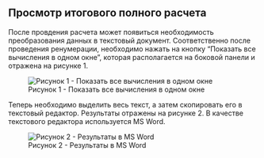 ## Просмотр итогового полного расчета
После провдения расчета может появиться необходимость преобразования данных в текстовый документ.
Соответственно после проведения ренумерации, необходимо нажать на кнопку "Показать все вычисления в одном окне", которая располагается на боковой панели и отражена на рисунке 1.

![Рисунок 1 - Показать все вычисления в одном окне](Picture/4.jpg)

Теперь необходимо выделить весь текст, а затем скопировать его в текстовый редактор.
Результаты отражены на рисунке 2. В качестве текстового редактора используется MS Word.

![Рисунок 2 - Результаты в MS Word](Picture/5.jpg)